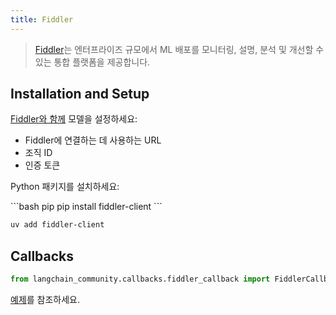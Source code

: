 ```yaml
---
title: Fiddler
---
```


>[Fiddler](https://www.fiddler.ai/)는 엔터프라이즈 규모에서 ML 배포를 모니터링, 설명, 분석 및 개선할 수 있는 통합 플랫폼을 제공합니다.

## Installation and Setup

[Fiddler와 함께](https://demo.fiddler.ai) 모델을 설정하세요:

* Fiddler에 연결하는 데 사용하는 URL
* 조직 ID
* 인증 토큰

Python 패키지를 설치하세요:

<CodeGroup>
```bash pip
pip install fiddler-client
```

```bash uv
uv add fiddler-client
```
</CodeGroup>

## Callbacks

```python
from langchain_community.callbacks.fiddler_callback import FiddlerCallbackHandler
```

[예제](/oss/integrations/callbacks/fiddler)를 참조하세요.